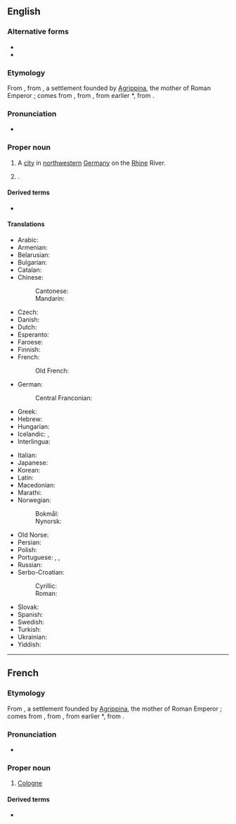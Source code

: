 {{also|cologne}}
==English==
{{wikipedia}}

===Alternative forms===
* {{alter|en|Cologn||obsolete}}
* {{alter|en|Köln||rare}}

===Etymology===
From {{bor|en|fr|Cologne}}, from {{der|en|la|Colōnia Agrippīna||Agrippine Colony}}, a settlement founded by [[w:Agrippina the Younger|Agrippina]], the mother of Roman Emperor {{w|Nero}}; {{m|la|colōnia||colony}} comes from {{m|la|colōnus||farmer; colonist}}, from {{m|la|colō||till, cultivate, worship}}, from earlier *{{m|la||quelō}}, from {{der|en|ine-pro|*kʷel-||to move; to turn (around)}}.

===Pronunciation===
* {{IPA|en|/kəˈloʊn/}}

===Proper noun===
{{en-proper noun}}

# A [[city]] in [[northwestern]] [[Germany]] on the [[Rhine]] River.
# {{place|en|city/and/town|s/Minnesota|c/USA}}.

====Derived terms====
* {{l|en|Cologner}}

====Translations====
{{trans-top|city in Germany}}
* Arabic: {{t|ar|كُولُونْيَا|f|tr=kulūnyā}}
* Armenian: {{t|hy|Քյոլն}}
* Belarusian: {{t|be|Кёльн|m}}
* Bulgarian: {{t+|bg|Кьолн|m}}
* Catalan: {{t|ca|Colònia|f}}
* Chinese:
*: Cantonese: {{t|yue|科隆|tr=fo1 lung4}}
*: Mandarin: {{t+|cmn|科隆|tr=Kēlóng}}
* Czech: {{t|cs|Kolín nad Rýnem|m}}
* Danish: {{t|da|Köln}}
* Dutch: {{t+|nl|Keulen|n}}
* Esperanto: {{t|eo|Kolonjo}}
* Faroese: {{t|fo|Køln|f}}
* Finnish: {{t+|fi|Köln}}
* French: {{t+|fr|Cologne|f}}
*: Old French: {{t|fro|Coloigne}}
* German: {{t+|de|Köln|n}}
*: Central Franconian: {{t|gmw-cfr|Kölle|f}} {{qualifier|Kölsch}}
* Greek: {{t+|el|Κολωνία|f}}
* Hebrew: {{t|he|קלן|tr=Keln}}
* Hungarian: {{t+|hu|Köln}}
* Icelandic: {{t|is|Köln|f}}, {{t|is|Kolni|f}} {{qualifier|archaic}}
* Interlingua: {{t|ia|Colonia}}
{{trans-mid}}
* Italian: {{t+|it|Colonia|f}}
* Japanese: {{t|ja|ケルン|tr=Kerun}}
* Korean: {{t|ko|^쾰른}}
* Latin: {{t|la|Colōnia Agrippīna|f}}
* Macedonian: {{t|mk|Келн|m}}
* Marathi: {{t|mr|कोलोन|n}}
* Norwegian:
*: Bokmål: {{t+|nb|Köln}}
*: Nynorsk: {{t|nn|Köln}}
* Old Norse: {{t|non|Kolni|f}}
* Persian: {{t+|fa|کلن|tr=koln}}
* Polish: {{t+|pl|Kolonia|f}}
* Portuguese: {{t+|pt|Colónia|f}} {{qualifier|Portugal}}, {{t+|pt|Colônia|f}} {{qualifier|Brazil}}, {{t|pt|Köln|f}}
* Russian: {{t+|ru|Кёльн|m}}
* Serbo-Croatian:
*: Cyrillic: {{t|sh|Келн|m}}
*: Roman: {{t+|sh|Köln|m}}
* Slovak: {{t|sk|Kolín nad Rýnom|m}}
* Spanish: {{t+|es|Colonia|f}}
* Swedish: {{t+|sv|Köln|c}}
* Turkish: {{t+|tr|Köln}}
* Ukrainian: {{t|uk|Кельн|m}}
* Yiddish: {{t|yi|קעלן|n}}
{{trans-bottom}}

{{C|en|Cities in Germany|Exonyms|Minnesota, USA}}

----

==French==

===Etymology===
From {{der|fr|la|Colōnia Agrippīna||Agrippine Colony}}, a settlement founded by [[w:Agrippina the Younger|Agrippina]], the mother of Roman Emperor {{w|Nero}}; {{m|la|colōnia||colony}} comes from {{m|la|colōnus||farmer; colonist}}, from {{m|la|colō||till, cultivate, worship}}, from earlier *{{m|la||quelō}}, from {{der|fr|ine-pro|*kʷel-||to move; to turn (around)}}.

===Pronunciation===
* {{fr-IPA}}

===Proper noun===
{{fr-proper noun|f}}

# [[#English|Cologne]]

====Derived terms====
* {{l|fr|eau de Cologne}}

{{C|fr|Cities in Germany|Exonyms}}